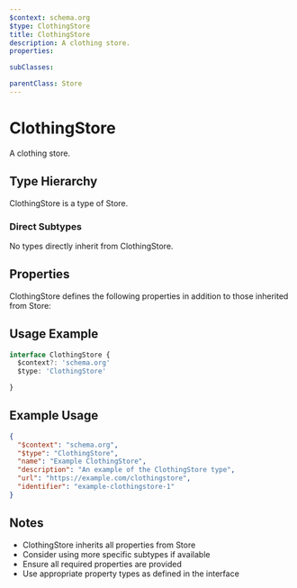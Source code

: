 ```yaml
---
$context: schema.org
$type: ClothingStore
title: ClothingStore
description: A clothing store.
properties:

subClasses:

parentClass: Store
---
```


# ClothingStore

A clothing store.

## Type Hierarchy

ClothingStore is a type of Store.

### Direct Subtypes

No types directly inherit from ClothingStore.

## Properties

ClothingStore defines the following properties in addition to those inherited from Store:



## Usage Example

```typescript
interface ClothingStore {
  $context?: 'schema.org'
  $type: 'ClothingStore'

}
```

## Example Usage

```json
{
  "$context": "schema.org",
  "$type": "ClothingStore",
  "name": "Example ClothingStore",
  "description": "An example of the ClothingStore type",
  "url": "https://example.com/clothingstore",
  "identifier": "example-clothingstore-1"
}
```

## Notes

- ClothingStore inherits all properties from Store
- Consider using more specific subtypes if available
- Ensure all required properties are provided
- Use appropriate property types as defined in the interface

